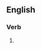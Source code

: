 ==English==

===Verb===
{{head|en|present participle}}

# {{present participle of|jupe|lang=en|nocat=1}}
